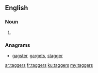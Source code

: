 ==English==

===Noun===
{{head|en|plural}}

# {{plural of|tagger|lang=en|nocat=1}}

===Anagrams===
* [[gagster#English|gagster]], [[gargets#English|gargets]], [[stagger#English|stagger]]

[[ar:taggers]]
[[fr:taggers]]
[[ku:taggers]]
[[my:taggers]]